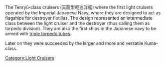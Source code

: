 The Tenryū-class cruisers (天龍型軽巡洋艦) where the first light cruisers operated by the Imperial Japanese Navy, where they are designed to act as flagships for destroyer flotillas. The design represented an intermediate class between the light cruiser and the destroyer (thus calling them as torpedo division). They are also the first ships in the Japanese navy to be armed with [http://kancolle.wikia.com/wiki/61cm_Triple_Torpedo_Mount triple torpedo tubes].

Later on they were succeeded by the larger and more and versatile Kuma-class.
[[Category:Light Cruisers]]